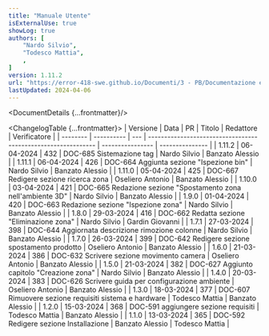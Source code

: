 ```yaml
---
title: "Manuale Utente"
isExternalUse: true
showLog: true
authors: [
	"Nardo Silvio",
	"Todesco Mattia",
	,
]
version: 1.11.2
url: "https://error-418-swe.github.io/Documenti/3 - PB/Documentazione esterna/Manuale Utente_v1.11.2.pdf"
lastUpdated: 2024-04-06
---
```



<DocumentDetails {...frontmatter}/>

<ChangelogTable {...frontmatter}>
| Versione | Data       | PR  | Titolo                                                        | Redattore        | Verificatore    |
| -------- | ---------- | --- | ------------------------------------------------------------- | ---------------- | --------------- |
| 1.11.2   | 06-04-2024 | 432 | DOC-685 Sistemazione tag                                      | Nardo Silvio     | Banzato Alessio |
| 1.11.1   | 06-04-2024 | 426 | DOC-664 Aggiunta sezione "Ispezione bin"                      | Nardo Silvio     | Banzato Alessio |
| 1.11.0   | 05-04-2024 | 425 | DOC-667 Redigere sezione ricerca zona                         | Oseliero Antonio | Banzato Alessio |
| 1.10.0   | 03-04-2024 | 421 | DOC-665 Redazione sezione "Spostamento zona nell'ambiente 3D" | Nardo Silvio     | Banzato Alessio |
| 1.9.0    | 01-04-2024 | 420 | DOC-663 Redazione sezione "Ispezione zona"                    | Nardo Silvio     | Banzato Alessio |
| 1.8.0    | 29-03-2024 | 416 | DOC-662 Redatta sezione "Eliminazione zona"                   | Nardo Silvio     | Gardin Giovanni |
| 1.7.1    | 27-03-2024 | 398 | DOC-644 Aggiornata descrizione rimozione colonne              | Nardo Silvio     | Banzato Alessio |
| 1.7.0    | 26-03-2024 | 399 | DOC-642 Redigere sezione spostamento prodotto                 | Oseliero Antonio | Banzato Alessio |
| 1.6.0    | 21-03-2024 | 386 | DOC-632 Scrivere sezione movimento camera                     | Oseliero Antonio | Banzato Alessio |
| 1.5.0    | 21-03-2024 | 382 | DOC-627 Aggiunto capitolo "Creazione zona"                    | Nardo Silvio     | Banzato Alessio |
| 1.4.0    | 20-03-2024 | 383 | DOC-626 Scrivere guida per configurazione ambiente            | Oseliero Antonio | Banzato Alessio |
| 1.3.0    | 18-03-2024 | 377 | DOC-607 Rimuovere sezione requisiti sistema e hardware        | Todesco Mattia   | Banzato Alessio |
| 1.2.0    | 15-03-2024 | 368 | DOC-591 aggiungere sezione requisiti                          | Todesco Mattia   | Banzato Alessio |
| 1.1.0    | 13-03-2024 | 365 | DOC-592 Redigere sezione Installazione                        | Banzato Alessio  | Todesco Mattia  |
</ChangelogTable>

